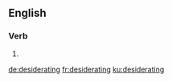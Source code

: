 ==English==

===Verb===
{{head|en|present participle}}

# {{present participle of|desiderate|lang=en|nocat=1}}

[[de:desiderating]]
[[fr:desiderating]]
[[ku:desiderating]]